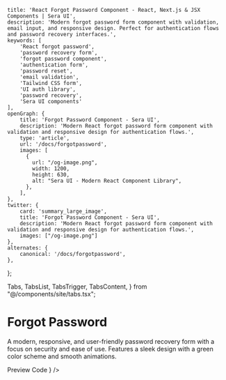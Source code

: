     title: 'React Forgot Password Component - React, Next.js & JSX Components | Sera UI',
    description: 'Modern forgot password form component with validation, email input, and responsive design. Perfect for authentication flows and password recovery interfaces.',
    keywords: [
        'React forgot password',
        'password recovery form',
        'forgot password component',
        'authentication form',
        'password reset',
        'email validation',
        'Tailwind CSS form',
        'UI auth library',
        'password recovery',
        'Sera UI components'
    ],
    openGraph: {
        title: 'Forgot Password Component - Sera UI',
        description: 'Modern React forgot password form component with validation and responsive design for authentication flows.',
        type: 'article',
        url: '/docs/forgotpassword',
        images: [
          {
            url: "/og-image.png",
            width: 1200,
            height: 630,
            alt: "Sera UI - Modern React Component Library",
          },
        ],
    },
    twitter: {
        card: 'summary_large_image',
        title: 'Forgot Password Component - Sera UI',
        description: 'Modern React forgot password form component with validation and responsive design for authentication flows.',
        images: ["/og-image.png"]
    },
    alternates: {
        canonical: '/docs/forgotpassword',
    },
};

  Tabs,
  TabsList,
  TabsTrigger,
  TabsContent,
} from "@/components/site/tabs.tsx";



# Forgot Password <AI dir="left"/>
A modern, responsive, and user-friendly password recovery form with a focus on security and ease of use. Features a sleek design with a green color scheme and smooth animations.

<Tabs defaultValue="preview" className="">
  <TabsList>
    <TabsTrigger value="preview">Preview</TabsTrigger>
    <TabsTrigger value="code">Code</TabsTrigger>
  </TabsList>
  <TabsContent value="preview">
    <ComponentRenderer component={<ForgotPassword />} />
  </TabsContent>
  <TabsContent value="code">
    <CodeBlock filePath="src/app/docs/forgotpassword/forgotpassword.tsx" />
  </TabsContent>
</Tabs>
